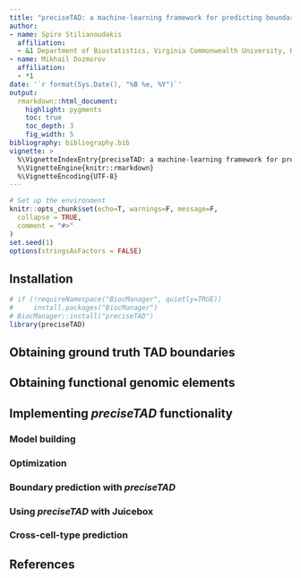 ```yaml
---
title: "preciseTAD: a machine-learning framework for predicting boundaries of 3D genomic elements"
author:
- name: Spiro Stilianoudakis
  affiliation:
  - &1 Department of Biostatistics, Virginia Commonwealth University, Richmond, VA
- name: Mikhail Dozmorov
  affiliation:
  - *1
date: '`r format(Sys.Date(), "%B %e, %Y")`'
output:
  rmarkdown::html_document:
    highlight: pygments
    toc: true
    toc_depth: 3
    fig_width: 5
bibliography: bibliography.bib
vignette: >
  %\VignetteIndexEntry{preciseTAD: a machine-learning framework for predicting boundaries of 3D genomic elements}
  %\VignetteEngine{knitr::rmarkdown}
  %\VignetteEncoding{UTF-8}
---
```


```r
# Set up the environment
knitr::opts_chunk$set(echo=T, warnings=F, message=F,
  collapse = TRUE,
  comment = "#>"
)
set.seed(1)
options(stringsAsFactors = FALSE)
```

## Installation

```r
# if (!requireNamespace("BiocManager", quietly=TRUE))
#     install.packages("BiocManager")
# BiocManager::install("preciseTAD")
library(preciseTAD)
```

## Obtaining ground truth TAD boundaries

## Obtaining functional genomic elements

## Implementing *preciseTAD* functionality

### Model building

### Optimization

### Boundary prediction with *preciseTAD*

### Using *preciseTAD* with Juicebox

### Cross-cell-type prediction

## References